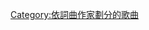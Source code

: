 {{noteTA
|1=zh-hans:卢达克里斯;zh-hant:路達克里斯;
}}
{{Category explanation|'''[[卢达克里斯|卢达克里斯]]'''創作或聯合創作的歌曲。關於卢达克里斯的歌曲，請見「[[:Category:卢达克里斯歌曲|:Category:卢达克里斯歌曲]]」}}

[[Category:依詞曲作家劃分的歌曲|Category:依詞曲作家劃分的歌曲]]